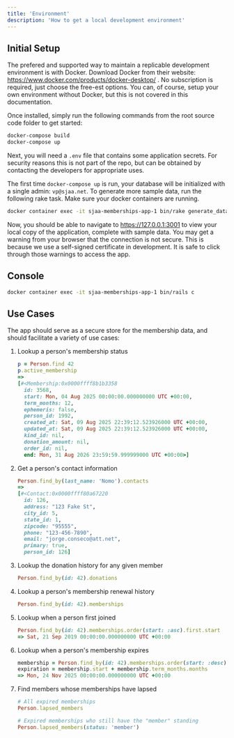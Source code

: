 ```yaml
---
title: 'Environment'
description: 'How to get a local development environment'
---
```


## Initial Setup

The prefered and supported way to maintain a replicable development environment is with Docker.  Download Docker from their
website: https://www.docker.com/products/docker-desktop/ .  No subscription is required, just choose the free-est options.  You can,
of course, setup your own environment without Docker, but this is not covered in this documentation.

Once installed, simply run the following commands from the root source code folder to get started:

```sh
docker-compose build
docker-compose up
```

Next, you will need a `.env` file that contains some application secrets.  For security reasons this is not part of the repo, but
can be obtained by contacting the developers for appropriate uses.

The first time `docker-compose up` is run, your database will be initialized with a single admin: `vp@sjaa.net`.  To generate more sample data, run the following rake
task.  Make sure your docker containers are running.

```sh
docker container exec -it sjaa-memberships-app-1 bin/rake generate_data
```

Now, you should be able to navigate to https://127.0.0.1:3001 to view your local copy of the application, complete with sample data.  You may get a warning from your
browser that the connection is not secure.  This is because we use a self-signed certificate in development.  It is safe to click through those
warnings to access the app.

## Console

```sh
docker container exec -it sjaa-memberships-app-1 bin/rails c 
```

## Use Cases

The app should serve as a secure store for the membership data, and should facilitate a variety of use cases:

1. Lookup a person's membership status
    ```ruby
    p = Person.find 42
    p.active_membership
    => 
    [#<Membership:0x0000ffff8b1b3358
      id: 3568,
      start: Mon, 04 Aug 2025 00:00:00.000000000 UTC +00:00,
      term_months: 12,
      ephemeris: false,
      person_id: 1992,
      created_at: Sat, 09 Aug 2025 22:39:12.523926000 UTC +00:00,
      updated_at: Sat, 09 Aug 2025 22:39:12.523926000 UTC +00:00,
      kind_id: nil,
      donation_amount: nil,
      order_id: nil,
      end: Mon, 31 Aug 2026 23:59:59.999999000 UTC +00:00>]
    ```
1. Get a person's contact information
    ```ruby
    Person.find_by(last_name: 'Nomo').contacts
    => 
    [#<Contact:0x0000ffff80a67220
      id: 126,
      address: "123 Fake St",
      city_id: 5,
      state_id: 1,
      zipcode: "95555",
      phone: "123-456-7890",
      email: "jorge.conseco@att.net",
      primary: true,
      person_id: 126]
    ```
1. Lookup the donation history for any given member
    ```ruby
    Person.find_by(id: 42).donations
    ```
2. Lookup a person's membership renewal history
    ```ruby
    Person.find_by(id: 42).memberships
    ```
2. Lookup when a person first joined
    ```ruby
    Person.find_by(id: 42).memberships.order(start: :asc).first.start
    => Sat, 21 Sep 2019 00:00:00.000000000 UTC +00:00
    ```
1. Lookup when a person's membership expires
    ```ruby
    membership = Person.find_by(id: 42).memberships.order(start: :desc).first
    expiration = membership.start + membership.term_months.months
    => Mon, 24 Nov 2025 00:00:00.000000000 UTC +00:00
    ```
1. Find members whose memberships have lapsed
    ```ruby
    # All expired memberships
    Person.lapsed_members

    # Expired memberships who still have the "member" standing
    Person.lapsed_members(status: 'member')
    ```
